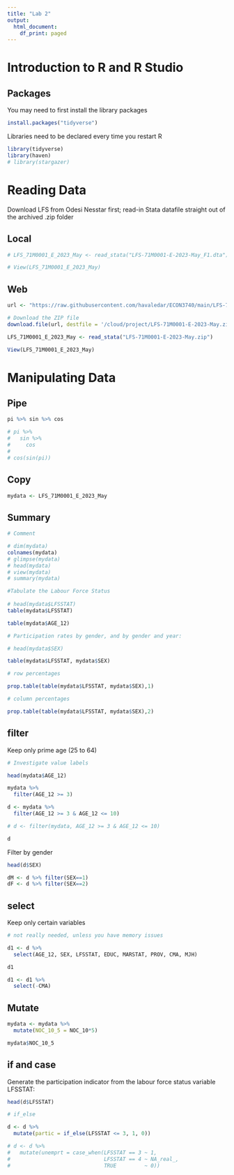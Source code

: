 ```yaml
---
title: "Lab 2"
output:
  html_document:
    df_print: paged
---
```


# Introduction to R and R Studio

## Packages

You may need to first install the library packages

```r

install.packages("tidyverse")

```

Libraries need to be declared every time you restart R

```r

library(tidyverse)
library(haven)
# library(stargazer)

```

# Reading Data

Download LFS from Odesi Nesstar first; read-in Stata datafile straight out of the archived .zip folder

## Local

```r
# LFS_71M0001_E_2023_May <- read_stata("LFS-71M0001-E-2023-May_F1.dta")
```

```r

# View(LFS_71M0001_E_2023_May)

```

## Web

```r

url <- "https://raw.githubusercontent.com/havaledar/ECON3740/main/LFS-71M0001-E-2023-May.zip"

# Download the ZIP file
download.file(url, destfile = '/cloud/project/LFS-71M0001-E-2023-May.zip', method = "auto")

LFS_71M0001_E_2023_May <- read_stata("LFS-71M0001-E-2023-May.zip")

```

```r

View(LFS_71M0001_E_2023_May)

```

# Manipulating Data

## Pipe

```r

pi %>% sin %>% cos

# pi %>% 
#   sin %>%
#     cos
# 
# cos(sin(pi))

```

## Copy

```r

mydata <- LFS_71M0001_E_2023_May

```

## Summary

```r

# Comment

# dim(mydata)
colnames(mydata)
# glimpse(mydata)
# head(mydata)
# view(mydata)
# summary(mydata)

```

```r

#Tabulate the Labour Force Status      
   
# head(mydata$LFSSTAT)
table(mydata$LFSSTAT)

```

```r
table(mydata$AGE_12)

```

```r

# Participation rates by gender, and by gender and year:

# head(mydata$SEX)

table(mydata$LFSSTAT, mydata$SEX)

```

```r

# row percentages

prop.table(table(mydata$LFSSTAT, mydata$SEX),1)

```

```r

# column percentages

prop.table(table(mydata$LFSSTAT, mydata$SEX),2)

```

## filter

Keep only prime age (25 to 64)

```r

# Investigate value labels

head(mydata$AGE_12) 

```

```r

mydata %>% 
  filter(AGE_12 >= 3)

```

```r

d <- mydata %>%
  filter(AGE_12 >= 3 & AGE_12 <= 10)

# d <- filter(mydata, AGE_12 >= 3 & AGE_12 <= 10)

d
```

Filter by gender

```r

head(d$SEX) 

```

```r

dM <- d %>% filter(SEX==1)
dF <- d %>% filter(SEX==2)


```

## select

Keep only certain variables

```r

# not really needed, unless you have memory issues

d1 <- d %>% 
  select(AGE_12, SEX, LFSSTAT, EDUC, MARSTAT, PROV, CMA, MJH)

d1
```

```r

d1 <- d1 %>% 
  select(-CMA)

```

## Mutate

```r

mydata <- mydata %>% 
  mutate(NOC_10_5 = NOC_10*5)

```

```r

mydata$NOC_10_5

```

## if and case

Generate the participation indicator from the labour force status variable LFSSTAT:

```r

head(d$LFSSTAT)

```

```r

# if_else

d <- d %>% 
  mutate(partic = if_else(LFSSTAT <= 3, 1, 0)) 

# d <- d %>% 
#   mutate(unemprt = case_when(LFSSTAT == 3 ~ 1,
#                              LFSSTAT == 4 ~ NA_real_,
#                              TRUE         ~ 0))


```
